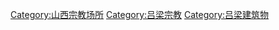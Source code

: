 [[Category:山西宗教场所|Category:山西宗教场所]]
[[Category:吕梁宗教|Category:吕梁宗教]]
[[Category:吕梁建筑物|Category:吕梁建筑物]]